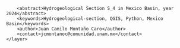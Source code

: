 <?xml version="1.0" encoding="UTF-8"?>
<qgis>
    <layer>
        <title>S_4</title>
        <abstract>Hydrogeological Section S_4 in Mexico Basin, year 2024</abstract>
        <keywords>Hydrogeological-section, QGIS, Python, Mexico Basin</keywords>
        <author>Juan Camilo Montaño Caro</author>
        <contact>jcmontanoc@comunidad.unam.mx</contact>
    </layer>
</qgis>
